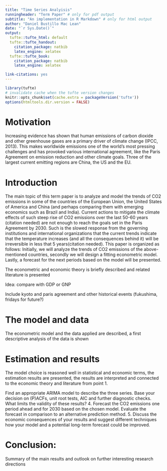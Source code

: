 ```yaml
---
title: "Time Series Analyisis"
runningheader: "Term Paper" # only for pdf output
subtitle: "An implementation in R Markdown" # only for html output
author: "Daniel Bustillo Mac Lean"
date: "`r Sys.Date()`"
output:
  tufte::tufte_html: default
  tufte::tufte_handout:
    citation_package: natbib
    latex_engine: xelatex
  tufte::tufte_book:
    citation_package: natbib
    latex_engine: xelatex

link-citations: yes
---
```


```r
library(tufte)
# invalidate cache when the tufte version changes
knitr::opts_chunk$set(cache.extra = packageVersion('tufte'))
options(htmltools.dir.version = FALSE)
```

# Motivation

Increasing evidence has shown that human emissions of carbon dioxide and other
greenhouse gases are a primary driver of climate change (IPCC, 2013). This
makes worldwide emissions one of the world’s most pressing challenges and has
provoked various international agreement, like the Paris Agreement on emission
reduction and other climate goals. Three of the largest current emitting regions
are China, the US and the EU.

# Introduction

The main topic of this term paper is to analyze and model the trends of CO2 emissions in some of the countries of the European Union, the United States of America and China (and perhaps comparing them with emerging economics such as Brazil and India). Current actions to mitigate the climate effects of such steep rise of CO2 emissions over the last 50-60 years (citation needed) are not enough to reach the goals set in the Paris Agreement by 2030. Such is the slowed response from the governing institutions and international organizations that the current trends indicate that the temperature increases (and all the consequences behind it) will be irreversible in less that 5 years(citation needed).
This paper is organized as follows: Initially, we will analyze the trends of CO2 emissions of the above-mentioned countries, secondly we  will design a fitting econometric model. Lastly, a forecast for the next periods based on the model will be presented.


 The econometric and economic theory is briefly described and related literature is presented

Idea: compare with GDP or GNP

Include kyoto and paris agreement and other historical events (fukushima, fridays for future?)

# The model and data

The econometric model and the data applied are described, a first descriptive analysis of the data is shown

# Estimation and results

The model choice is reasoned well in statistical and economic terms, the estimation results are presented, the results are interpreted and connected to the economic theory and literature from point 1.

Find an appropriate ARIMA model to describe the three series. Base your
decision on (P)ACFs, unit root tests, AIC and further diagnostic checks.
What limits the validity of these results?
4. Forecast the CO2 emissions one period ahead and for 2030 based on the chosen model. Evaluate the forecast in comparison to an alternative prediction
method.
5. Discuss the economic consequences of your results and suggest different
techniques how your model and a potential long-term forecast could be
improved.

# Conclusion:

Summary of the main results and outlook on further interesting research directions
